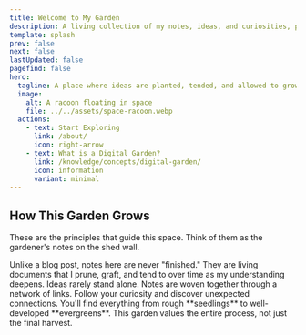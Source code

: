```yaml
---
title: Welcome to My Garden
description: A living collection of my notes, ideas, and curiosities, planted and tended in the open.
template: splash
prev: false
next: false
lastUpdated: false
pagefind: false
hero:
  tagline: A place where ideas are planted, tended, and allowed to grow. Come wander through my thoughts.
  image:
    alt: A racoon floating in space
    file: ../../assets/space-racoon.webp
  actions:
    - text: Start Exploring
      link: /about/
      icon: right-arrow
    - text: What is a Digital Garden?
      link: /knowledge/concepts/digital-garden/
      icon: information
      variant: minimal
---
```



## How This Garden Grows

These are the principles that guide this space. Think of them as the gardener's notes on the shed wall.

<CardGrid stagger>
  <Card title="Living Notes" icon="pencil">
    Unlike a blog post, notes here are never "finished." They are living documents that I prune, graft, and tend to over time as my understanding deepens.
	</Card>
	<Card title="Connected Thoughts" icon="seti:pipeline">
		Ideas rarely stand alone. Notes are woven together through a network of links. Follow your curiosity and discover unexpected connections.
	</Card>
	<Card title="All Stages of Growth" icon="seti:favicon">
		You'll find everything from rough **seedlings** to well-developed **evergreens**. This garden values the entire process, not just the final harvest.
	</Card>
</CardGrid>
